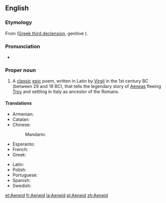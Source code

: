 ==English==
{{wikipedia}}

===Etymology===
From {{etyl|la|en}} {{m|la|Aeneis}} ([[Appendix:Ancient Greek third declension|Greek third declension]], genitive {{m|la|Aeneidos}}).

===Pronunciation===
* {{a|US}} {{IPA|/ˈiːniɪd/|/əˈniːɪd/|lang=en}}

===Proper noun===
{{en-proper noun|s}}

# A [[classic]] [[epic]] poem, written in Latin by [[Virgil]] in the 1st century BC (between 29 and 19 BC), that tells the legendary story of [[Aeneas]] fleeing [[Troy]] and settling in Italy as ancestor of the Romans.

====Translations====
{{trans-top|Classic epic poem that tells the story of Aeneas fleeing Troy and settling in Italy.}}
* Armenian: {{t|hy|Էնեական}}
* Catalan: {{t|ca|Eneida|f}}
* Chinese:
*: Mandarin: {{t+|cmn|埃涅阿斯紀|tr=Āiniè'āsījì|sc=Hani}}
* Esperanto: {{t|eo|Eneado}}
* French: {{t+|fr|Énéide|f}}
* Greek: {{t|el|Αινειάδα|f}}
{{trans-mid}}
* Latin: {{t+|la|Aeneis|f}}
* Polish: {{t|pl|Eneida|f}}
* Portuguese: {{t|pt|Eneida|f}}
* Spanish: {{t|es|Eneida|f}}
* Swedish: {{t|sv|Aeneiden}}
{{trans-bottom}}

[[et:Aeneid]]
[[fr:Aeneid]]
[[la:Aeneid]]
[[pl:Aeneid]]
[[zh:Aeneid]]
